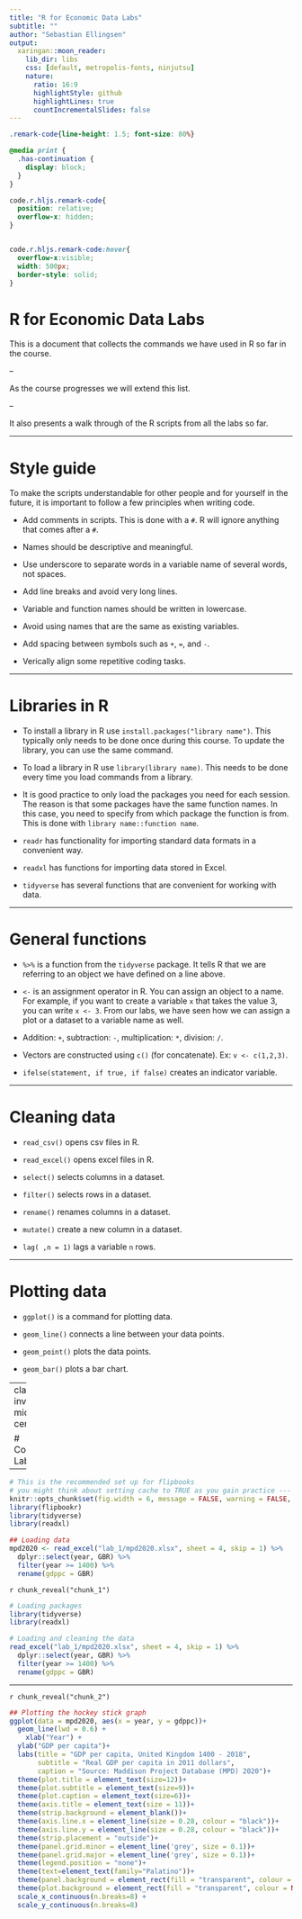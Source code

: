 ```yaml
---
title: "R for Economic Data Labs"
subtitle: ""
author: "Sebastian Ellingsen"
output:
  xaringan::moon_reader:
    lib_dir: libs
    css: [default, metropolis-fonts, ninjutsu]
    nature:
      ratio: 16:9
      highlightStyle: github
      highlightLines: true
      countIncrementalSlides: false
---
```


```css
.remark-code{line-height: 1.5; font-size: 80%}

@media print {
  .has-continuation {
    display: block;
  }
}

code.r.hljs.remark-code{
  position: relative;
  overflow-x: hidden;
}


code.r.hljs.remark-code:hover{
  overflow-x:visible;
  width: 500px;
  border-style: solid;
}
```



# R for Economic Data Labs


This is a document that collects the commands we have used in R so far in the course. 

--

As the course progresses we will extend this list. 

--

It also presents a walk through of the R scripts from all the labs so far.

---



# Style guide

To make the scripts understandable for other people and for yourself in the future, it is important to follow a few principles when writing code.

- Add comments in scripts. This is done with a $\texttt{#}$. R will ignore anything that comes after a $\texttt{#}$.

- Names should be descriptive and meaningful. 

- Use underscore to separate words in a variable name of several words, not spaces.

- Add line breaks and avoid very long lines. 

- Variable and function names should be written in lowercase. 

- Avoid using names that are the same as existing variables.

- Add spacing between symbols such as $\texttt{+}$, $\texttt{=}$, and $\texttt{-}$.

- Verically align some repetitive coding tasks.


---



# Libraries in R

- To install a library in R use $\texttt{install.packages("library name")}$. This typically only needs to be done once during this course. To update the library, you can use the same command.

- To load a library in R use $\texttt{library(library name)}$. This needs to be done every time you load commands from a library.

- It is good practice to only load the packages you need for each session. The reason is that some packages have the same function names. In this case, you need to specify from which package the function is from. This is done with $\texttt{library name::function name}$.

- $\texttt{readr}$ has functionality for importing standard data formats in a convenient way. 

- $\texttt{readxl}$ has functions for importing data stored in Excel.

- $\texttt{tidyverse}$ has several functions that are convenient for working with data.

---




# General functions

- $\texttt{%>%}$ is a function from the $\texttt{tidyverse}$ package. It tells R that we are referring to an object we have defined on a line above.

- $\texttt{<-}$ is an assignment operator in R. You can assign an object to a name. For example, if you want to create a variable $\texttt{x}$ that takes the value $3$, you can write $\texttt{x <- 3}$. From our labs, we have seen how we can assign a plot or a dataset to a variable name as well. 

- Addition: $\texttt{+}$, subtraction: $\texttt{-}$, multiplication: $\texttt{*}$, division: $\texttt{/}$.

- Vectors are constructed using $\texttt{c()}$ (for concatenate). Ex: $\texttt{v <- c(1,2,3)}$.

- $\texttt{ifelse(statement, if true, if false)}$ creates an indicator variable.


---



# Cleaning data

- $\texttt{read_csv()}$ opens csv files in R.

- $\texttt{read_excel()}$ opens excel files in R. 

- $\texttt{select()}$ selects columns in a dataset.

- $\texttt{filter()}$ selects rows in a dataset.

- $\texttt{rename()}$ renames columns in a dataset.

- $\texttt{mutate()}$ create a new column in a dataset.

- $\texttt{lag( ,n = 1)}$ lags a variable $\texttt{n}$ rows.


---






# Plotting data 

- $\texttt{ggplot()}$ is a command for plotting data.

- $\texttt{geom_line()}$ connects a line between your data points.

- $\texttt{geom_point()}$ plots the data points.

- $\texttt{geom_bar()}$ plots a bar chart.


















---
class: inverse, middle, center



# Computer Lab 1





---


```r
# This is the recommended set up for flipbooks
# you might think about setting cache to TRUE as you gain practice --- building flipbooks from scratch can be time consuming
knitr::opts_chunk$set(fig.width = 6, message = FALSE, warning = FALSE, comment = "", cache = F)
library(flipbookr)
library(tidyverse)
library(readxl)

## Loading data 
mpd2020 <- read_excel("lab_1/mpd2020.xlsx", sheet = 4, skip = 1) %>% 
  dplyr::select(year, GBR) %>% 
  filter(year >= 1400) %>% 
  rename(gdppc = GBR)
```


`r chunk_reveal("chunk_1")`

```r
# Loading packages 
library(tidyverse)
library(readxl)

# Loading and cleaning the data  
read_excel("lab_1/mpd2020.xlsx", sheet = 4, skip = 1) %>% 
  dplyr::select(year, GBR) %>% 
  filter(year >= 1400) %>% 
  rename(gdppc = GBR)
```




---




`r chunk_reveal("chunk_2")`

```r
## Plotting the hockey stick graph
ggplot(data = mpd2020, aes(x = year, y = gdppc))+
  geom_line(lwd = 0.6) +
    xlab("Year") +
  ylab("GDP per capita")+
  labs(title = "GDP per capita, United Kingdom 1400 - 2018",
       subtitle = "Real GDP per capita in 2011 dollars",
       caption = "Source: Maddison Project Database (MPD) 2020")+
  theme(plot.title = element_text(size=12))+
  theme(plot.subtitle = element_text(size=9))+
  theme(plot.caption = element_text(size=6))+
  theme(axis.title = element_text(size = 11))+
  theme(strip.background = element_blank())+
  theme(axis.line.x = element_line(size = 0.28, colour = "black"))+
  theme(axis.line.y = element_line(size = 0.28, colour = "black"))+
  theme(strip.placement = "outside")+
  theme(panel.grid.minor = element_line('grey', size = 0.1))+
  theme(panel.grid.major = element_line('grey', size = 0.1))+
  theme(legend.position = "none")+
  theme(text=element_text(family="Palatino"))+
  theme(panel.background = element_rect(fill = "transparent", colour = NA))+
  theme(plot.background = element_rect(fill = "transparent", colour = NA))+
  scale_x_continuous(n.breaks=8) +
  scale_y_continuous(n.breaks=8)
```








